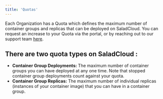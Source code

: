 ```yaml
---
title: 'Quotas'
---
```


Each Organization has a Quota which defines the maximum number of container groups and replicas that can be deployed on
SaladCloud. You can request an increase to your Quota via the portal, or by reaching out to our support team
[here](mailto:cloud@salad.com).

## There are two quota types on SaladCloud :

- **Container Group Deployments:** The maximum number of container groups you can have deployed at any one time. Note
  that stopped container group deployments count against your quota.
- **Container Group Replicas:** The maximum number of individual replicas (instances of your container image) that you
  can have in a container group.

